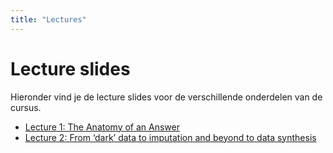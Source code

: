 ```yaml
---
title: "Lectures"
---
```


# Lecture slides

Hieronder vind je de lecture slides voor de verschillende onderdelen van de cursus.

- [Lecture 1: The Anatomy of an Answer](lectures/anatomy.html)
- [Lecture 2: From 'dark' data to imputation and beyond to data synthesis](lectures/dark-data.html)
